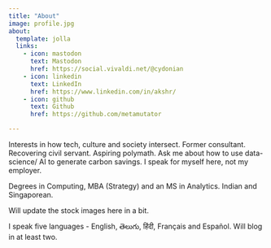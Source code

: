 ```yaml
---
title: "About"
image: profile.jpg
about:
  template: jolla
  links:
    - icon: mastodon
      text: Mastodon
      href: https://social.vivaldi.net/@cydonian
    - icon: linkedin
      text: LinkedIn
      href: https://www.linkedin.com/in/akshr/ 
    - icon: github
      text: Github
      href: https://github.com/metamutator

---
```


Interests in how tech, culture and society intersect. Former consultant. Recovering civil servant. Aspiring polymath. Ask me about how to use data-science/ AI to generate carbon savings. I speak for myself here, not my employer.

Degrees in Computing, MBA (Strategy) and an MS in Analytics. Indian and Singaporean. 

Will update the stock images here in a bit.

I speak five languages - English, తెలుగు, हिंदी, Français and Español. Will blog in at least two.